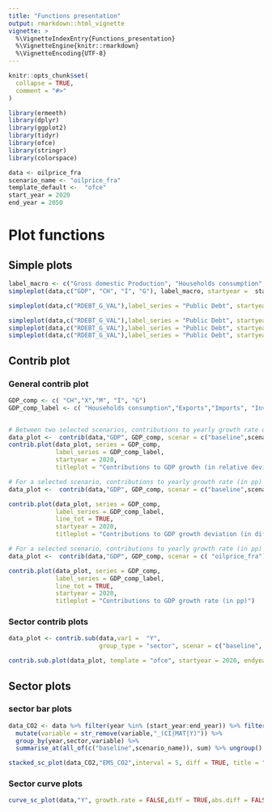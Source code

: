 ```yaml
---
title: "Functions presentation"
output: rmarkdown::html_vignette
vignette: >
  %\VignetteIndexEntry{Functions_presentation}
  %\VignetteEngine{knitr::rmarkdown}
  %\VignetteEncoding{UTF-8}
---
```


```r
knitr::opts_chunk$set(
  collapse = TRUE,
  comment = "#>"
)
```

```r
library(ermeeth)
library(dplyr)
library(ggplot2)
library(tidyr)
library(ofce)
library(stringr)
library(colorspace)
```

```r
data <- oilprice_fra
scenario_name <- "oilprice_fra"
template_default <-  "ofce"
start_year = 2020
end_year = 2050
```

# Plot functions

## Simple plots 
```r
label_macro <- c("Gross domestic Production", "Households consumption", "Investment", "Public spendings")
simpleplot(data,c("GDP", "CH", "I", "G"), label_macro, startyear =  start_year,endyear =  end_year, titleplot = "GDP and its components  (in difference from baseline)")

simpleplot(data,c("RDEBT_G_VAL"),label_series = "Public Debt", startyear = start_year, endyear = 2030, "diff", titleplot = "Public Account (in GDP points, difference from baseline)" , percent_label  = FALSE)

simpleplot(data,c("RDEBT_G_VAL"),label_series = "Public Debt", startyear = start_year, endyear = 2050, "diff", titleplot = "Public Account (in GDP points, difference from baseline)" , percent_label  = FALSE)
simpleplot(data,c("RDEBT_G_VAL"),label_series = "Public Debt", startyear = start_year, endyear = 2050, "diff", titleplot = "Public Account (in GDP points, difference from baseline)" , percent_label  = FALSE,custom_x_breaks = 3)
simpleplot(data,c("RDEBT_G_VAL"),label_series = "Public Debt", startyear = start_year, endyear = 2050, "diff", titleplot = "Public Account (in GDP points, difference from baseline)" , percent_label  = FALSE,custom_x_breaks = "R")
```

## Contrib plot

### General contrib plot

```r
GDP_comp <- c( "CH","X","M", "I", "G")
GDP_comp_label <- c( "Households consumption","Exports","Imports", "Investment", "Public spending")


# Between two selected scenarios, contributions to yearly growth rate difference (in pp)
data_plot <-  contrib(data,"GDP", GDP_comp, scenar = c("baseline",scenario_name))
contrib.plot(data_plot, series = GDP_comp, 
             label_series = GDP_comp_label,
             startyear = 2020,
             titleplot = "Contributions to GDP growth (in relative deviation from baseline)")

# For a selected scenario, contributions to yearly growth rate (in pp)
data_plot <-  contrib(data,"GDP", GDP_comp, scenar = c("baseline",scenario_name), indicator = "gr.diff")

contrib.plot(data_plot, series = GDP_comp, 
             label_series = GDP_comp_label,
             line_tot = TRUE,
             startyear = 2020,
             titleplot = "Contributions to GDP growth deviation (in difference in pp from baseline)")

# For a selected scenario, contributions to yearly growth rate (in pp)
data_plot <-  contrib(data,"GDP", GDP_comp, scenar = c( "oilprice_fra"), indicator = "gr.diff")

contrib.plot(data_plot, series = GDP_comp, 
             label_series = GDP_comp_label,
             line_tot = TRUE,
             startyear = 2020,
             titleplot = "Contributions to GDP growth rate (in pp)")

```

### Sector contrib plots
```r
data_plot <- contrib.sub(data,var1 =  "Y",
                         group_type = "sector", scenar = c("baseline", scenario_name))

contrib.sub.plot(data_plot, template = "ofce", startyear = 2020, endyear = 2050, line_tot =  TRUE, titleplot = "Total production and sectorial decomposition  (in difference from baseline)")


```

## Sector plots

### sector bar plots

```r
data_CO2 <- data %>% filter(year %in% (start_year:end_year)) %>% filter(grepl("^EMS_.+_CO2_S.*$",variable)) %>% 
  mutate(variable = str_remove(variable,"_(CI|MAT|Y)")) %>% 
  group_by(year,sector,variable) %>% 
  summarise_at(all_of(c("baseline",scenario_name)), sum) %>% ungroup()

stacked_sc_plot(data_CO2,"EMS_CO2",interval = 5, diff = TRUE, title = "CO2 emissions by sector (in difference from baseline)")

```

### Sector curve plots

```r
curve_sc_plot(data,"Y", growth.rate = FALSE,diff = TRUE,abs.diff = FALSE,startyear = start_year,endyear = 2030, title = "Production by sector (in difference from baseline)")

```


